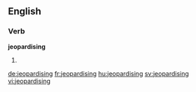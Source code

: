 ==English==

===Verb===
'''jeopardising'''

# {{present participle of|jeopardise}}

[[de:jeopardising]]
[[fr:jeopardising]]
[[hu:jeopardising]]
[[sv:jeopardising]]
[[vi:jeopardising]]